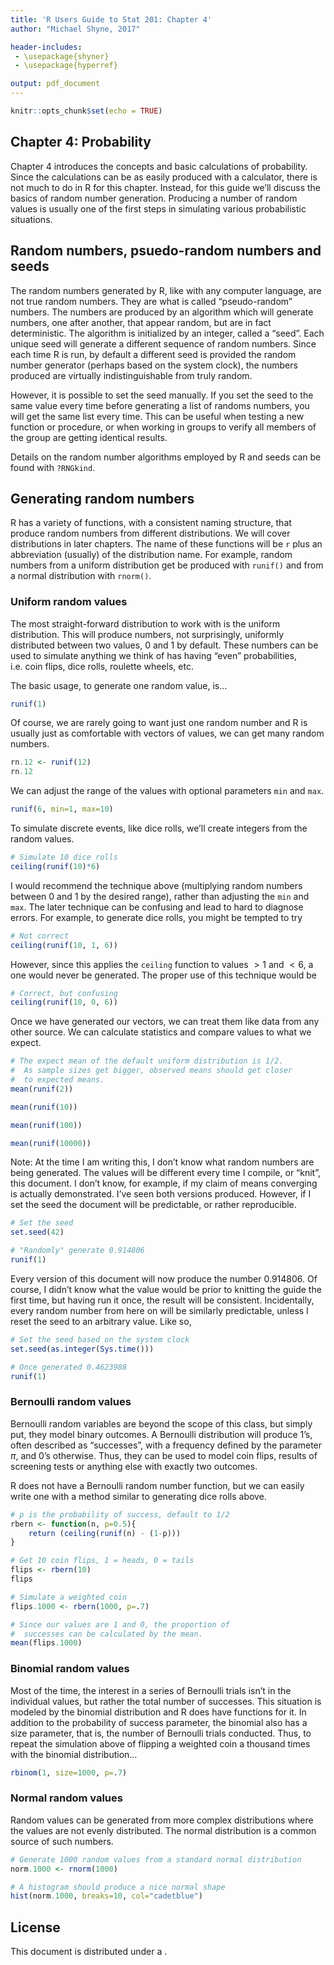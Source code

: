 ```yaml
---
title: 'R Users Guide to Stat 201: Chapter 4'
author: "Michael Shyne, 2017"

header-includes:
 - \usepackage{shyner}
 - \usepackage{hyperref}

output: pdf_document
---
```


```r
knitr::opts_chunk$set(echo = TRUE)
```

## Chapter 4: Probability

Chapter 4 introduces the concepts and basic calculations of probability. Since the calculations can be as easily produced with a calculator, there is not much to do in R for this chapter. Instead, for this guide we'll discuss the basics of random number generation. Producing a number of random values is usually one of the first steps in simulating various probabilistic situations.

## Random numbers, psuedo-random numbers and seeds

The random numbers generated by R, like with any computer language, are not true random numbers. They are what is called "pseudo-random" numbers. The numbers are produced by an algorithm which will generate numbers, one after another, that appear random, but are in fact deterministic. The algorithm is initialized by an integer, called a "seed". Each unique seed will generate a different sequence of random numbers. Since each time R is run, by default a different seed is provided the random number generator (perhaps based on the system clock), the numbers produced are virtually indistinguishable from truly random.

However, it is possible to set the seed manually. If you set the seed to the same value every time before generating a list of randoms numbers, you will get the same list every time. This can be useful when testing a new function or procedure, or when working in groups to verify all members of the group are getting identical results.

Details on the random number algorithms employed by R and seeds can be found with `?RNGkind`.

## Generating random numbers

R has a variety of functions, with a consistent naming structure, that produce random numbers from different distributions. We will cover distributions in later chapters. The name of these functions will be `r` plus an abbreviation (usually) of the distribution name. For example, random numbers from a uniform distribution get be produced with `runif()` and from a normal distribution with `rnorm()`.

### Uniform random values

The most straight-forward distribution to work with is the uniform distribution. This will produce numbers, not surprisingly, uniformly distributed between two values, 0 and 1 by default. These numbers can be used to simulate anything we think of has having "even" probabilities, i.e. coin flips, dice rolls, roulette wheels, etc. 

The basic usage, to generate one random value, is...
\smallskip
```r
runif(1)
```

Of course, we are rarely going to want just one random number and R is usually just as comfortable with vectors of values, we can get many random numbers.
\smallskip
```r
rn.12 <- runif(12)
rn.12
```

We can adjust the range of the values with optional parameters `min` and `max`.
\smallskip
```r
runif(6, min=1, max=10)
```

To simulate discrete events, like dice rolls, we'll create integers from the random values.
\smallskip
```r
# Simulate 10 dice rolls
ceiling(runif(10)*6)
```
 
I would recommend the technique above (multiplying random numbers between 0 and 1 by the desired range), rather than adjusting the `min` and `max`. The later technique can be confusing and lead to hard to diagnose errors. For example, to generate dice rolls, you might be tempted to try
\smallskip
```r
# Not correct
ceiling(runif(10, 1, 6))
```

However, since this applies the `ceiling` function to values $> 1$ and $< 6$, a one would never be generated. The proper use of this technique would be
\smallskip
```r
# Correct, but confusing
ceiling(runif(10, 0, 6))
```

Once we have generated our vectors, we can treat them like data from any other source. We can calculate statistics and compare values to what we expect.
\smallskip
```r
# The expect mean of the default uniform distribution is 1/2.
#  As sample sizes get bigger, observed means should get closer
#  to expected means.
mean(runif(2))

mean(runif(10))

mean(runif(100))

mean(runif(10000))
```

Note: At the time I am writing this, I don't know what random numbers are being generated. The values will be different every time I compile, or "knit", this document. I don't know, for example, if my claim of means converging is actually demonstrated. I've seen both versions produced. However, if I set the seed the document will be predictable, or rather reproducible.
\smallskip
```r
# Set the seed
set.seed(42)

# "Randomly" generate 0.914806
runif(1)
```

Every version of this document will now produce the number 0.914806. Of course, I didn't know what the value would be prior to knitting the guide the first time, but having run it once, the result will be consistent. Incidentally, every random number from here on will be similarly predictable, unless I reset the seed to an arbitrary value. Like so,
\smallskip
```r
# Set the seed based on the system clock
set.seed(as.integer(Sys.time()))

# Once generated 0.4623988
runif(1)
```

### Bernoulli random values

Bernoulli random variables are beyond the scope of this class, but simply put, they model binary outcomes. A Bernoulli distribution will produce 1's, often described as "successes", with a frequency defined by the parameter $\pi$, and 0's otherwise. Thus, they can be used to model coin flips, results of screening tests or anything else with exactly two outcomes.

R does not have a Bernoulli random number function, but we can easily write one with a method similar to generating dice rolls above.
\smallskip
```r
# p is the probability of success, default to 1/2
rbern <- function(n, p=0.5){
    return (ceiling(runif(n) - (1-p)))
}

# Get 10 coin flips, 1 = heads, 0 = tails
flips <- rbern(10)
flips

# Simulate a weighted coin
flips.1000 <- rbern(1000, p=.7)

# Since our values are 1 and 0, the proportion of 
#  successes can be calculated by the mean.
mean(flips.1000)
```

### Binomial random values

Most of the time, the interest in a series of Bernoulli trials isn't in the individual values, but rather the total number of successes. This situation is modeled by the binomial distribution and R does have functions for it. In addition to the probability of success parameter, the binomial also has a size parameter, that is, the number of Bernoulli trials conducted. Thus, to repeat the simulation above of flipping a weighted coin a thousand times with the binomial distribution...
\smallskip
```r
rbinom(1, size=1000, p=.7)
```

### Normal random values

Random values can be generated from more complex distributions where the values are not evenly distributed. The normal distribution is a common source of such numbers.
\smallskip
```r
# Generate 1000 random values from a standard normal distribution
norm.1000 <- rnorm(1000)

# A histogram should produce a nice normal shape
hist(norm.1000, breaks=10, col="cadetblue")
```

\vspace{.5in}
## License

\includegraphics{cc_small}

This document is distributed under a \href{http://creativecommons.org/licenses/by-nc-sa/4.0/}{Creative Commons Attribution-NonCommercial-ShareAlike 4.0 International License}.
